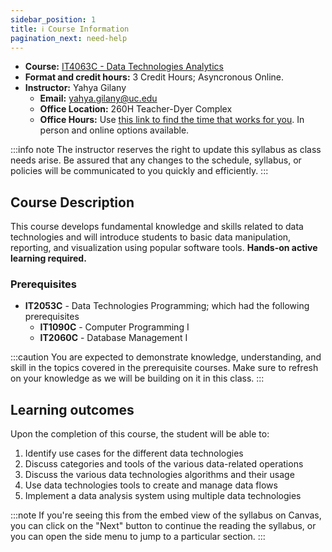 ```yaml
---
sidebar_position: 1
title: ℹ️ Course Information
pagination_next: need-help
---
```


* **Course:** [IT4063C - Data Technologies Analytics](#)
* **Format and credit hours:** 3 Credit Hours; Asyncronous Online.
* **Instructor:** Yahya Gilany
  * **Email:** [yahya.gilany@uc.edu](mailto:yahya.gilany@uc.edu)
  * **Office Location:** 260H Teacher-Dyer Complex
  * **Office Hours:** Use [this link to find the time that works for you](https://bit.ly/meet-prof-YGilany). In person and online options available.

:::info note
The instructor reserves the right to update this syllabus as class needs arise. Be assured that any changes to the schedule, syllabus, or policies will be communicated to you quickly and efficiently.
:::

## Course Description
This course develops fundamental knowledge and skills related to data technologies and will introduce students to basic data manipulation, reporting, and visualization using popular software tools. **Hands-on active learning required.** 

### Prerequisites
* **IT2053C** - Data Technologies Programming; which had the following prerequisites
  * **IT1090C** - Computer Programming I
  * **IT2060C** - Database Management I

:::caution
You are expected to demonstrate knowledge, understanding, and skill in the topics covered in the prerequisite courses. Make sure to refresh on your knowledge as we will be building on it in this class.
:::

## Learning outcomes
Upon the completion of this course, the student will be able to:
1. Identify use cases for the different data technologies
2. Discuss categories and tools of the various data-related operations
3. Discuss the various data technologies algorithms and their usage
4. Use data technologies tools to create and manage data flows
5. Implement a data analysis system using multiple data technologies

<!-- TODO: Update this section -->
<!-- ### You will learn how to:
1. Use Source Version Control (Git - GitHub)
2. Use Python for Data Analytics
3. Use Tableau for Data Analytics -->

:::note
If you're seeing this from the embed view of the syllabus on Canvas, you can click on the "Next" button to continue the reading the syllabus, or you can open the side menu to jump to a particular section.
:::